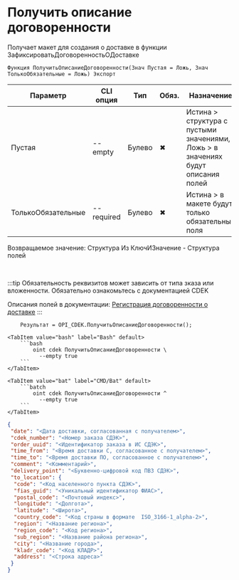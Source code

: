 ﻿---
sidebar_position: 8
description: Получить описание договоренности и другие функции для работы с CDEK в Открытом пакете интеграций - бесплатной open-source библиотеке интеграций для 1С:Предприятие 8, OneScript и CLI
keywords: [1C, 1С, 1С:Предприятие, 1С:Предприятие 8.3, API, Интеграция, Сервисы, Обмен, OneScript, CLI, CDEK]
---


# Получить описание договоренности
 Получает макет для создания о доставке в функции ЗафиксироватьДоговоренностьОДоставке



`Функция ПолучитьОписаниеДоговоренности(Знач Пустая = Ложь, Знач ТолькоОбязательные = Ложь) Экспорт`

  | Параметр | CLI опция | Тип | Обяз. | Назначение |
  |-|-|-|-|-|
  | Пустая | --empty | Булево | &#x2716; | Истина > структура с пустыми значениями, Ложь > в значениях будут описания полей |
  | ТолькоОбязательные | --required | Булево | &#x2716; | Истина > в макете будут только обязательные поля |

  
  Возвращаемое значение:   Структура Из КлючИЗначение - Структура полей

<br/>

:::tip
Обязательность реквизитов может зависить от типа зказа или вложенности. Обязательно ознакомьтесь с документацией CDEK

Описания полей в документации: [Регистрация договоренности о доставке](https://api-docs.cdek.ru/36981338.html)
:::
<br/>


```bsl title="Пример использования для 1С:Предприятие/OneScript"
    Результат = OPI_CDEK.ПолучитьОписаниеДоговоренности();
```
    

 <Tabs>
  
    <TabItem value="bash" label="Bash" default>
        ```bash
            oint cdek ПолучитьОписаниеДоговоренности \
              --empty true
        ```
    </TabItem>
  
    <TabItem value="bat" label="CMD/Bat" default>
        ```batch
            oint cdek ПолучитьОписаниеДоговоренности ^
              --empty true
        ```
    </TabItem>
</Tabs>


```json title="Результат"
{
 "date": "<Дата доставки, согласованная с получателем>",
 "cdek_number": "<Номер заказа СДЭК>",
 "order_uuid": "<Идентификатор заказа в ИС СДЭК>",
 "time_from": "<Время доставки С, согласованное с получателем>",
 "time_to": "<Время доставки ПО, согласованное с получателем>",
 "comment": "<Комментарий>",
 "delivery_point": "<Буквенно-цифровой код ПВЗ СДЭК>",
 "to_location": {
  "code": "<Код населенного пункта СДЭК>",
  "fias_guid": "<Уникальный идентификатор ФИАС>",
  "postal_code": "<Почтовый индекс>",
  "longitude": "<Долгота>",
  "latitude": "<Широта>",
  "country_code": "<Код страны в формате  ISO_3166-1_alpha-2>",
  "region": "<Название региона>",
  "region_code": "<Код региона>",
  "sub_region": "<Название района региона>",
  "city": "<Название города>",
  "kladr_code": "<Код КЛАДР>",
  "address": "<Строка адреса>"
 }
}
```
